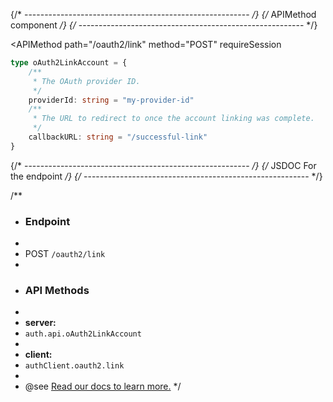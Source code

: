 {/* -------------------------------------------------------- */}
{/*                   APIMethod component                    */}
{/* -------------------------------------------------------- */}

<APIMethod
  path="/oauth2/link"
  method="POST"
  requireSession
>
```ts
type oAuth2LinkAccount = {
    /**
     * The OAuth provider ID. 
     */
    providerId: string = "my-provider-id"
    /**
     * The URL to redirect to once the account linking was complete. 
     */
    callbackURL: string = "/successful-link"
}
```
</APIMethod>

{/* -------------------------------------------------------- */}
{/*                JSDOC For the endpoint                    */}
{/* -------------------------------------------------------- */}

/**
 * ### Endpoint
 * 
 * POST `/oauth2/link`
 * 
 * ### API Methods
 * 
 * **server:**
 * `auth.api.oAuth2LinkAccount`
 * 
 * **client:**
 * `authClient.oauth2.link`
 * 
 * @see [Read our docs to learn more.](https://better-auth.com/docs/plugins/oauth2#api-method-oauth2-link)
 */